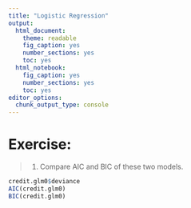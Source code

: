 ```yaml
---
title: "Logistic Regression"
output: 
  html_document: 
    theme: readable
    fig_caption: yes
    number_sections: yes
    toc: yes
  html_notebook: 
    fig_caption: yes
    number_sections: yes
    toc: yes
editor_options: 
  chunk_output_type: console
---
```


# **Exercise:** 

> 1. Compare AIC and BIC of these two models.

```r
credit.glm0$deviance
AIC(credit.glm0)
BIC(credit.glm0)
```

